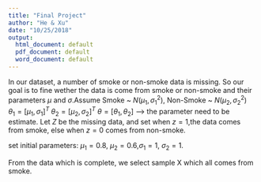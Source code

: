 ```yaml
---
title: "Final Project"
author: "He & Xu"
date: "10/25/2018"
output:
  html_document: default
  pdf_document: default
  word_document: default
---
```


In our dataset, a number of smoke or non-smoke data is missing. So our goal is to fine wether the data is come from smoke or non-smoke and their parameters $\mu$ and $\sigma$.Assume Smoke ~ $N(\mu_1,\sigma_1^2)$, Non-Smoke ~ $N(\mu_2,\sigma_2^2)$ 
$\theta_1=[\mu_1,\sigma_1]^T$
$\theta_2=[\mu_2,\sigma_2]^T$
$\theta=[\theta_1,\theta_2]$ --> the parameter need to be estimate. 
Let $Z$ be the missing data, and set when $z=1$,the data comes from smoke, else when $z=0$ comes from non-smoke. 

set initial parameters:
$\mu_1=0.8$, $\mu_2=0.6$,$\sigma_1=1$, $\sigma_2=1$. 

From the data which is complete, we select sample X which all comes from smoke.





